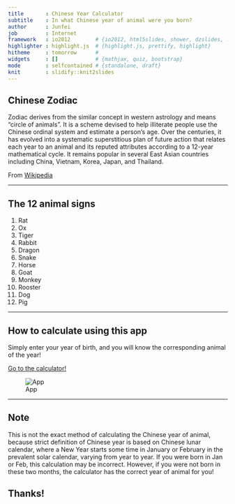 ```yaml
---
title       : Chinese Year Calculator
subtitle    : In what Chinese year of animal were you born?
author      : Junfei
job         : Internet
framework   : io2012        # {io2012, html5slides, shower, dzslides, ...}
highlighter : highlight.js  # {highlight.js, prettify, highlight}
hitheme     : tomorrow      # 
widgets     : []            # {mathjax, quiz, bootstrap}
mode        : selfcontained # {standalone, draft}
knit        : slidify::knit2slides
---
```


## Chinese Zodiac

Zodiac derives from the similar concept in western astrology and means "circle of animals". 
It is a scheme devised to help illiterate people use the Chinese ordinal system and estimate a person's age. 
Over the centuries, it has evolved into a systematic superstitious plan of future action that relates each year to an animal and its reputed attributes according to a 12-year mathematical cycle.
It remains popular in several East Asian countries including China, Vietnam, Korea, Japan, and Thailand.

From [Wikipedia](http://en.wikipedia.org/wiki/Chinese_zodiac)

---

## The 12 animal signs

1. Rat
2. Ox
3. Tiger
4. Rabbit
5. Dragon
6. Snake
7. Horse
8. Goat
9. Monkey
10. Rooster
11. Dog
12. Pig

---

## How to calculate using this app

Simply enter your year of birth, and you will know the corresponding animal of the year!

[Go to the calculator!](https://shenjunfei.shinyapps.io/project/)

![App](assets/img/ScreenShot.png)

---
## Note

This is not the exact method of calculating the Chinese year of animal, because strict definition of Chinese year is based on Chinese lunar calendar, where a New Year starts some time in January or February in the prevalent solar calendar, varying from year to year.
If you were born in Jan or Feb, this calculation may be incorrect. However, if you were not born in these two months, the calculator has the correct year of animal for you!

## Thanks!
